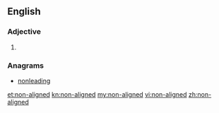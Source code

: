 ==English==

===Adjective===
{{en-adj|head=[[non]]-[[aligned]]}}

# {{alternative spelling of|nonaligned}}

===Anagrams===
* [[nonleading#English|nonleading]]

[[et:non-aligned]]
[[kn:non-aligned]]
[[my:non-aligned]]
[[vi:non-aligned]]
[[zh:non-aligned]]